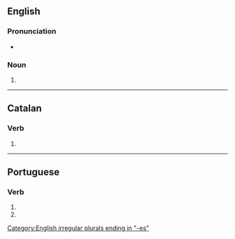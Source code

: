 {{also|deixés}}

==English==

===Pronunciation===
* {{a|UK}} {{IPA|en|/ˈdaɪksiːz/}}

===Noun===
{{head|en|noun form}}

# {{plural of|en|deixis}}

[[Category:English irregular plurals ending in "-es"]]

----

==Catalan==

===Verb===
{{head|ca|verb form}}

# {{ca-verb form of|p=2|n=sg|t=pres|m=ind|deixar}}

----

==Portuguese==

===Verb===
{{head|pt|verb form}}

# {{pt-verb form of|deixar|ar|subjunctive|present|singular|second}}
# {{pt-verb form of|deixar|ar|imperative|negative|singular|second}}